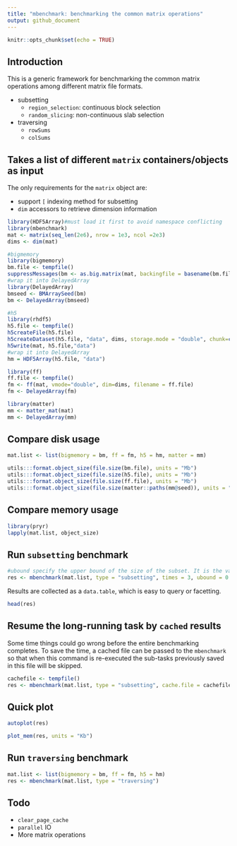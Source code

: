 ```yaml
---
title: "mbenchmark: benchmarking the common matrix operations"
output: github_document
---
```


```r
knitr::opts_chunk$set(echo = TRUE)
```

## Introduction

This is a generic framework for benchmarking the common matrix operations among different matrix file formats.

* subsetting
    * `region_selection`: continuous block selection
    * `random_slicing`: non-continuous slab selection
* traversing
    * `rowSums`
    * `colSums`

## Takes a list of different `matrix` containers/objects as input
The only requirements for the `matrix` object are:

* support `[` indexing method for subsetting
* `dim` accessors to retrieve dimension information

```r
library(HDF5Array)#must load it first to avoid namespace conflicting
library(mbenchmark)
mat <- matrix(seq_len(2e6), nrow = 1e3, ncol =2e3)
dims <- dim(mat)

#bigmemory
library(bigmemory)
bm.file <- tempfile()
suppressMessages(bm <- as.big.matrix(mat, backingfile = basename(bm.file), backingpath = dirname(bm.file)))
#wrap it into DelayedArray
library(DelayedArray)
bmseed <- BMArraySeed(bm)
bm <- DelayedArray(bmseed)

#h5
library(rhdf5)
h5.file <- tempfile()
h5createFile(h5.file)
h5createDataset(h5.file, "data", dims, storage.mode = "double", chunk=c(100,100), level=7)
h5write(mat, h5.file,"data")
#wrap it into DelayedArray
hm = HDF5Array(h5.file, "data")

library(ff)
ff.file <- tempfile()
fm <- ff(mat, vmode="double", dim=dims, filename = ff.file)
fm <- DelayedArray(fm)

library(matter)
mm <- matter_mat(mat)
mm <- DelayedArray(mm)
```
## Compare disk usage
```r
mat.list <- list(bigmemory = bm, ff = fm, h5 = hm, matter = mm)

utils:::format.object_size(file.size(bm.file), units = "Mb")
utils:::format.object_size(file.size(h5.file), units = "Mb")
utils:::format.object_size(file.size(ff.file), units = "Mb")
utils:::format.object_size(file.size(matter::paths(mm@seed)), units = "Mb")

```
## Compare memory usage
```r
library(pryr)
lapply(mat.list, object_size)
```



## Run `subsetting` benchmark
```r
#ubound specify the upper bound of the size of the subset. It is the value of the maximum percentage of original matrix
res <- mbenchmark(mat.list, type = "subsetting", times = 3, ubound = 0.9, trace_mem = TRUE, verbose = FALSE) 
```


Results are collected as a `data.table`, which is easy to query or facetting.
```r
head(res)
```

## Resume the long-running task by `cached` results

Some time things could go wrong before the entire benchmarking completes. To save the time, a cached file can be passed
to the `mbenchmark` so that when this command is re-executed the sub-tasks previously saved in this file will be skipped.
```r
cachefile <- tempfile()
res <- mbenchmark(mat.list, type = "subsetting", cache.file = cachefile) 
```


## Quick plot

```r
autoplot(res)
```

```r
plot_mem(res, units = "Kb")
```

## Run `traversing` benchmark
```r
mat.list <- list(bigmemory = bm, ff = fm, h5 = hm)
res <- mbenchmark(mat.list, type = "traversing")
```

## Todo
* `clear_page_cache`
* `parallel` IO
* More matrix operations